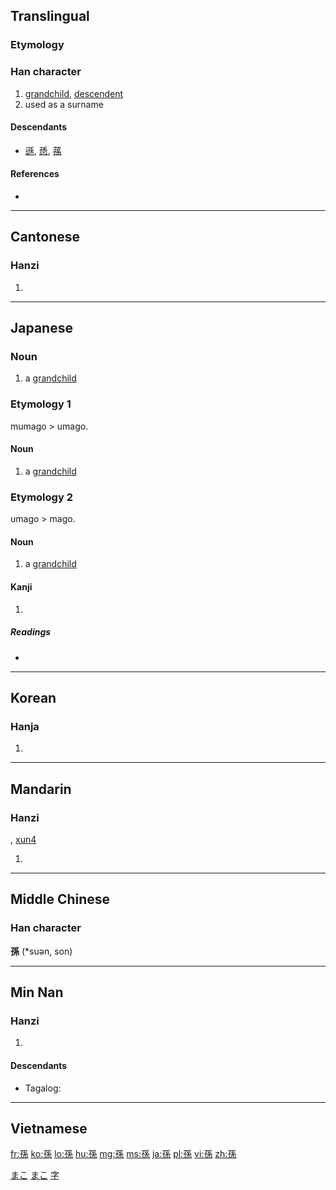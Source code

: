 {{also|孙}}
==Translingual==

===Etymology===
{{Han compound|子|系|t1=son|t2=continue|ls=ic}}

===Han character===
{{Han char|rn=39|rad=子|as=07|sn=10|four=1249<sub>3</sub>|canj=弓木竹女火 (NDHVF)}}

# [[grandchild]], [[descendent]]
# used as a surname

====Descendants====
* [[遜]], [[愻]], [[蓀]]

====References====
* {{Han ref|kx=0279.230|dkj=06987|dj=0548.190|hdz=21016.050|uh=5B6B|ud=23403|bh=AE5D|bd=44637}}

----

==Cantonese==

===Hanzi===
{{yue-hanzi|jyut=|y=syun1|sim=孙}}

# {{defn|lang=yue|sort=子07}}

----

==Japanese==

===Noun===
{{ja-noun|k|hira=むまご|rom=mumago|hidx=むまご}}

# a [[grandchild]]

===Etymology 1===

mumago > umago.

====Noun====
{{ja-noun|k|hira=うまご|rom=umago|hidx=うまご}}

# a [[grandchild]]

===Etymology 2===

umago > mago.

====Noun====
{{ja-noun|k|hira=まご|rom=mago|hidx=まご}}

# a [[grandchild]]

====Kanji====
{{ja-kanji|grade=4|rs=子07}}

# {{defn|lang=ja|sort=子07}}

=====Readings=====
* {{ja-readings|on=[[そん]] (son)|kun=[[まご]] (mago)}}

[[Category:1000 Japanese basic words|まこ]]
[[Category:ja:Family|まこ]]

----

==Korean==

===Hanja===
{{ko-hanja|hangeul=손|rv=son|mr=son}}

# {{defn|lang=ko|sort=子07}}

----

==Mandarin==

===Hanzi===
{{cmn-hanzi|sim=孙|pin=[[sūn]] ([[sun1]])|wg=sun<sup>1</sup>}}, [[xun4]]

# {{defn|lang=cmn|sort=子07}}

[[Category:Chinese surnames|字]]

----

==Middle Chinese==

===Han character===
'''孫''' (*suən, son)<!--note: asterisk indicates that this character appears more than four times in the Tang Dynasty corpus of literature-->

----

==Min Nan==

===Hanzi===
{{nan-hanzi|poj=sun}}

# {{defn|lang=nan}}

====Descendants====
* {{context|Hokkien dialect}} Tagalog: {{l|fil|Suan}}

----

==Vietnamese==
{{vi-hantu|[[tôn]], [[cháu]], [[tun]]|rs=子07}}

[[fr:孫]]
[[ko:孫]]
[[lo:孫]]
[[hu:孫]]
[[mg:孫]]
[[ms:孫]]
[[ja:孫]]
[[pl:孫]]
[[vi:孫]]
[[zh:孫]]